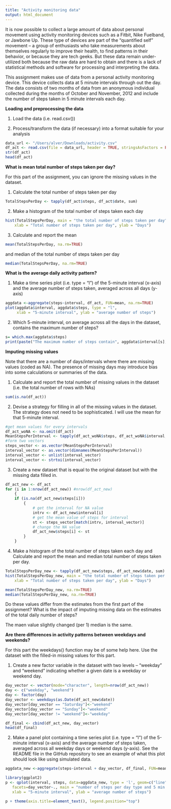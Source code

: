 ```yaml
---
title: "Activity monitoring data"
output: html_document
---
```


It is now possible to collect a large amount of data about personal movement using activity monitoring devices such as a Fitbit, Nike Fuelband, or Jawbone Up. These type of devices are part of the “quantified self” movement – a group of enthusiasts who take measurements about themselves regularly to improve their health, to find patterns in their behavior, or because they are tech geeks. But these data remain under-utilized both because the raw data are hard to obtain and there is a lack of statistical methods and software for processing and interpreting the data.

This assignment makes use of data from a personal activity monitoring device. This device collects data at 5 minute intervals through out the day. The data consists of two months of data from an anonymous individual collected during the months of October and November, 2012 and include the number of steps taken in 5 minute intervals each day.

**Loading and preprocessing the data**

1) Load the data (i.e. read.csv())

2) Process/transform the data (if necessary) into a format suitable for your analysis
```r
data_url <- "/Users/alver/Downloads/activity.csv"
df_act <- read.csv(file = data_url, header = TRUE, stringsAsFactors = FALSE)
str(df_act)
head(df_act)
```



**What is mean total number of steps taken per day?**

For this part of the assignment, you can ignore the missing values in the dataset.

1) Calculate the total number of steps taken per day
```r
TotalStepsPerDay <- tapply(df_act$steps, df_act$date, sum)
```

2) Make a histogram of the total number of steps taken each day
```r
hist(TotalStepsPerDay, main = "the total number of steps taken per day", 
    xlab = "Total number of steps taken per day", ylab = "Days")
```

3) Calculate and report the mean 
```r
mean(TotalStepsPerDay, na.rm=TRUE)
```
and median of the total number of steps taken per day
```r
median(TotalStepsPerDay, na.rm=TRUE)
```


**What is the average daily activity pattern?**

1) Make a time series plot (i.e. type = "l") of the 5-minute interval (x-axis) 
and the average number of steps taken, averaged across all days (y-axis)
```r
aggdata <-aggregate(steps~interval, df_act, FUN=mean, na.rm=TRUE)
plot(aggdata$interval, aggdata$steps, type = "l",
     xlab = "5-minute interval", ylab = "average number of steps")
```

2) Which 5-minute interval, on average across all the days in the dataset, contains the maximum number of steps?
```r
s= which.max(aggdata$steps)
print(paste("The maximum number of steps contain", aggdata$interval[s], "interval"))
```


**Imputing missing values**

Note that there are a number of days/intervals where there are missing values (coded as NA). The presence of missing days may introduce bias into some calculations or summaries of the data.

1) Calculate and report the total number of missing values in the dataset (i.e. the total number of rows with NAs)
```r
sum(is.na(df_act))
```

2) Devise a strategy for filling in all of the missing values in the dataset. The strategy does not need to be sophisticated. 
I will use the mean for that 5-minute interval.
```r
#get mean values for every intervals
df_act_woNA <- na.omit(df_act)
MeanStepsPerInterval <- tapply(df_act_woNA$steps, df_act_woNA$interval, mean)
#form two vectors
steps_vector <- as.vector(MeanStepsPerInterval)
interval_vector <- as.vector(dimnames(MeanStepsPerInterval))
interval_vector <- unlist(interval_vector)
interval_vector <- strtoi(interval_vector)
```


3) Create a new dataset that is equal to the original dataset but with the missing data filled in.
```r
df_act_new <- df_act 
for (i in 1:nrow(df_act_new)) #nrow(df_act_new) 
    {
    if (is.na(df_act_new$steps[i])) 
        {
            # get the interval for NA value
            intrv <- df_act_new$interval[i]
            # get the mean value of steps for interval
            st <- steps_vector[match(intrv, interval_vector)]
            # change the NA value
            df_act_new$steps[i] <- st
        }       
    }
```

4) Make a histogram of the total number of steps taken each day and Calculate and report the mean and median total number of steps taken per day. 
```r
TotalStepsPerDay_new <- tapply(df_act_new$steps, df_act_new$date, sum)
hist(TotalStepsPerDay_new, main = "the total number of steps taken per day", 
    xlab = "Total number of steps taken per day", ylab = "Days")

mean(TotalStepsPerDay_new, na.rm=TRUE)
median(TotalStepsPerDay_new, na.rm=TRUE)
```

Do these values differ from the estimates from the first part of the assignment? What is the impact of imputing missing data on the estimates of the total daily number of steps?

The maen value slightly changed (per 1) median is the same.

**Are there differences in activity patterns between weekdays and weekends?**

For this part the weekdays() function may be of some help here. Use the dataset with the filled-in missing values for this part.

1) Create a new factor variable in the dataset with two levels – “weekday” and “weekend” indicating whether a given date is a weekday or weekend day.

```r
day_vector <- vector(mode="character", length=nrow(df_act_new))
day <- c("weekday", "weekend")
day <- factor(day)
day_vector <- weekdays(as.Date(df_act_new$date))
day_vector[day_vector == "Saturday"]<-"weekend"
day_vector[day_vector == "Sunday"]<-"weekend"
day_vector[day_vector != "weekend"]<-"weekday"

df_final <- cbind(df_act_new, day_vector)
head(df_final)
```

2) Make a panel plot containing a time series plot (i.e. type = "l") of the 5-minute interval (x-axis) and the average number of steps taken, averaged across all weekday days or weekend days (y-axis). See the README file in the GitHub repository to see an example of what this plot should look like using simulated data.
```r
aggdata_new <-aggregate(steps~interval + day_vector, df_final, FUN=mean, na.rm=TRUE)

library(ggplot2)
p <- qplot(interval, steps, data=aggdata_new, type = 'l', geom=c("line"),
   facets=day_vector~., main = "number of steps per day type and 5 min interval",
   xlab = "5-minute interval", ylab = "average number of steps")

p + theme(axis.title=element_text(), legend.position="top") 
```


